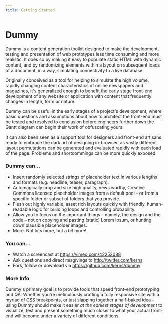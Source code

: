 ```yaml
---
title: Getting Started
---
```


# Dummy

Dummy is a content generation toolkit designed to make the development, testing and presentation of web prototypes less time consuming and more realistic. It does so by making it easy to populate static HTML with dynamic content, and by randomizing elements within a layout on subsequent loads of a document, in a way, simulating connectivity to a live database.

Originally conceived as a tool for helping to simulate the high volume, rapidly changing content characteristics of online newspapers and magazines, it's generalized enough to benefit the early stage front-end development of any website or application with content that frequently changes in length, form or nature.

Dummy can be useful in the early stages of a project's development, where basic questions and assumptions about how to architect the front-end must be tested and resolved to conclusion before engineers further down the Gantt diagram can begin their work of obfuscating yours.

It can also been seen as a support tool for designers and front-end artisans ready to embrace the dark art of designing in-browser, as vastly different layout permutations can be generated and evaluated rapidly with each load of the page. Problems and shortcommings can be more quickly exposed.

### Dummy can…

- Insert randomly selected strings of placeholder text in various lengths and formats (e.g. headline, teaser, paragraph).
- Automagically crop and size high quality, news worthy, Creative Commons licensed placeholder images from a default pool – or from a specific folder or subset of folders that you provide.
- Flesh out highly variable, asset rich layouts quickly with friendly, human-readable logic for building loops and controlling probability.
- Allow you to focus on the important things – namely, the design and the code – not on copying and pasting (static) Lorem Ipsum, or hunting down plausible placeholder images.
- More. Not lots more, but a _bit_ more!

### You can…

- Watch a screencast at https://vimeo.com/42252088
- Ask questions and direct misgivings to http://twitter.com/kerns
- Fork, follow or download via https://github.com/kerns/dummy

### More Info

Dummy's primary goal is to provide tools that speed front-end prototyping and QA. Whether you're meticulously crafting a fully responsive site with a myriad of CSS breakpoints, or just slapping together a half-baked idea – using Dummy should make it easier _at the earliest stages of development_ to visualize, test and present something much closer to what your actual front-end will become under a variety of different conditions.
